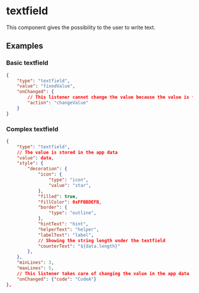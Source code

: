 
# textfield

This component gives the possibility to the user to write text.

## Examples

### Basic textfield

```json
{
    "type": "textfield", 
    "value": "fixedValue",
    "onChanged": {
        // This listener cannot change the value because the value is fixed to "fixedValue"
        "action": "changeValue"
    }
}
```


### Complex textfield

```json
{
    "type": "textfield",
    // The value is stored in the app data
    "value": data,
    "style": {
        "decoration": {
            "icon": {
                "type": "icon",
                "value": "star",
            },
            "filled": true,
            "fillColor": 0xFFBBDEFB,
            "border": {
                "type": "outline",
            },
            "hintText": "hint",
            "helperText": "helper",
            "labelText": "label",
            // Showing the string length under the textfield
            "counterText": "${data.length}"
        },
    },
    "minLines": 3,
    "maxLines": 5,
    // This listener takes care of changing the value in the app data
    "onChanged": {"code": "CodeA"}
},
```

<PropertyTable schema={textfieldSchema}/>